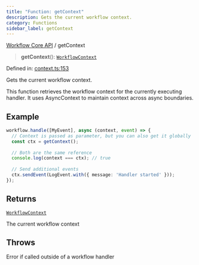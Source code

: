 ```yaml
---
title: "Function: getContext"
description: Gets the current workflow context.
category: Functions
sidebar_label: getContext
---
```

[Workflow Core API](../README.mdx) / getContext

> **getContext**(): [`WorkflowContext`](../type-aliases/WorkflowContext.mdx)

Defined in: [context.ts:153](https://github.com/run-llama/llama-flow/blob/33aca370356eefe2f82d1ad3bc7aa2fbb48a0277/packages/core/src/core/context.ts#L153)

Gets the current workflow context.

This function retrieves the workflow context for the currently executing handler.
It uses AsyncContext to maintain context across async boundaries.

## Example

```typescript
workflow.handle([MyEvent], async (context, event) => {
  // Context is passed as parameter, but you can also get it globally
  const ctx = getContext();
  
  // Both are the same reference
  console.log(context === ctx); // true
  
  // Send additional events
  ctx.sendEvent(LogEvent.with({ message: 'Handler started' }));
});
```

## Returns

[`WorkflowContext`](../type-aliases/WorkflowContext.mdx)

The current workflow context

## Throws

Error if called outside of a workflow handler
